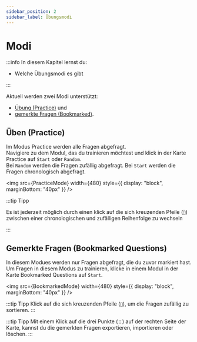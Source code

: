 ```yaml
---
sidebar_position: 2
sidebar_label: Übungsmodi
---
```



# Modi

:::info In diesem Kapitel lernst du:

- Welche Übungsmodi es gibt

:::

Aktuell werden zwei Modi unterstützt:

- [Übung (Practice)](#üben-practice) und
- [gemerkte Fragen (Bookmarked)](#gemerkte-fragen-bookmarked-questions).

## Üben (Practice)

Im Modus Practice werden alle Fragen abgefragt.  
Navigiere zu dem Modul, das du trainieren möchtest und klick in der Karte Practice auf `Start` oder `Random`.  
Bei `Random` werden die Fragen zufällig abgefragt. Bei `Start` werden die Fragen chronologisch abgefragt.

<img src={PracticeMode} width={480} style={{ display: "block", marginBottom: "40px" }} />

:::tip Tipp

Es ist jederzeit möglich durch einen klick auf die sich kreuzenden Pfeile (`🔀`) zwischen einer chronologischen und zufälligen Reihenfolge zu wechseln

:::

## Gemerkte Fragen (Bookmarked Questions)

In diesem Modues werden nur Fragen abgefragt, die du zuvor markiert hast.  
Um Fragen in diesem Modus zu trainieren, klicke in einem Modul in der Karte Bookmarked Questions auf `Start`.

<img src={BookmarkedMode} width={480} style={{ display: "block", marginBottom: "40px" }} />

:::tip Tipp
Klick auf die sich kreuzenden Pfeile (`🔀`), um die Fragen zufällig zu sortieren.
:::

:::tip Tipp
Mit einem Klick auf die drei Punkte (`⋮`) auf der rechten Seite der Karte, kannst du die gemerkten Fragen exportieren, importieren oder löschen.
:::
